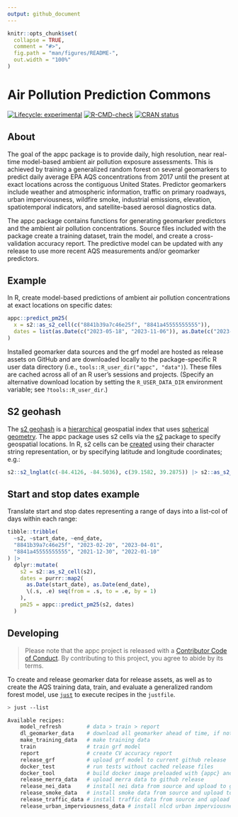 ```yaml
---
output: github_document
---
```


<!-- README.md is generated from README.Rmd. Please edit that file -->

```r
knitr::opts_chunk$set(
  collapse = TRUE,
  comment = "#>",
  fig.path = "man/figures/README-",
  out.width = "100%"
)
```

# Air Pollution Prediction Commons

<!-- badges: start -->
[![Lifecycle:
experimental](https://img.shields.io/badge/lifecycle-experimental-orange.svg)](https://lifecycle.r-lib.org/articles/stages.html#experimental)
[![R-CMD-check](https://github.com/geomarker-io/appc/actions/workflows/R-CMD-check.yaml/badge.svg)](https://github.com/geomarker-io/appc/actions/workflows/R-CMD-check.yaml)
[![CRAN status](https://www.r-pkg.org/badges/version/appc)](https://CRAN.R-project.org/package=appc)
  <!-- badges: end -->

## About

The goal of the appc package is to provide daily, high resolution, near real-time model-based ambient air pollution exposure assessments.
This is achieved by training a generalized random forest on several geomarkers to predict daily average EPA AQS concentrations from 2017 until the present at exact locations across the contiguous United States. Predictor geomarkers include weather and atmospheric information, traffic on primary roadways, urban imperviousness, wildfire smoke, industrial emissions, elevation, spatiotemporal indicators, and satellite-based aerosol diagnostics data.

The appc package contains functions for generating geomarker predictors and the ambient air pollution concentrations. Source files included with the package create a training dataset, train the model, and create a cross-validation accuracy report. The predictive model can be updated with any release to use more recent AQS measurements and/or geomarker predictors.

## Example

In R, create model-based predictions of ambient air pollution concentrations at exact locations on specific dates:

```r
appc::predict_pm25(
  x = s2::as_s2_cell(c("8841b39a7c46e25f", "8841a45555555555")),
  dates = list(as.Date(c("2023-05-18", "2023-11-06")), as.Date(c("2023-06-22", "2023-08-15")))
)
```
Installed geomarker data sources and the grf model are hosted as release assets on GitHub and are downloaded locally to the package-specific R user data
directory (i.e., `tools::R_user_dir("appc", "data")`). These files are cached across all of an R user’s sessions and projects. (Specify an alternative download location by setting the `R_USER_DATA_DIR` environment variable; see `?tools::R_user_dir`.)

## S2 geohash

The [s2 geohash](https://s2geometry.io/) is a [hierarchical](https://s2geometry.io/devguide/s2cell_hierarchy.html) geospatial index that uses [spherical geometry](https://s2geometry.io/about/overview). The appc package uses s2 cells via the [s2](https://r-spatial.github.io/s2/) package to specify geospatial locations.
In R, s2 cells can be [created](https://r-spatial.github.io/s2/reference/s2_cell.html#ref-examples) using their character string representation, or by specifying latitude and longitude coordinates; e.g.:

```r
s2::s2_lnglat(c(-84.4126, -84.5036), c(39.1582, 39.2875)) |> s2::as_s2_cell()
```

## Start and stop dates example

Translate start and stop dates representing a range of days into a list-col of days within each range:

```r
tibble::tribble(
  ~s2, ~start_date, ~end_date,
  "8841b39a7c46e25f", "2023-02-20", "2023-04-01",
  "8841a45555555555", "2021-12-30", "2022-01-10"
) |>
  dplyr::mutate(
    s2 = s2::as_s2_cell(s2),
    dates = purrr::map2(
      as.Date(start_date), as.Date(end_date),
      \(.s, .e) seq(from = .s, to = .e, by = 1)
    ),
    pm25 = appc::predict_pm25(s2, dates)
  )
```

## Developing

> Please note that the appc project is released with a [Contributor Code of Conduct](http://geomarker.io/appc/CODE_OF_CONDUCT.html). By contributing to this project, you agree to abide by its terms.

To create and release geomarker data for release assets, as well as to create the AQS training data, train, and evaluate a generalized random forest model, use [`just`](https://just.systems/man/en/) to execute recipes in the `justfile`.

```sh
> just --list

Available recipes:
    model_refresh        # data > train > report
    dl_geomarker_data    # download all geomarker ahead of time, if not already cached
    make_training_data   # make training data
    train                # train grf model
    report               # create CV accuracy report
    release_grf          # upload grf model to current github release
    docker_test          # run tests without cached release files
    docker_tool          # build docker image preloaded with {appc} and data
    release_merra_data   # upload merra data to github release
    release_nei_data     # install nei data from source and upload to github release
    release_smoke_data   # install smoke data from source and upload to github release
    release_traffic_data # install traffic data from source and upload to github release
    release_urban_imperviousness_data # install nlcd urban imperviousness data from source and upload to github release
```
